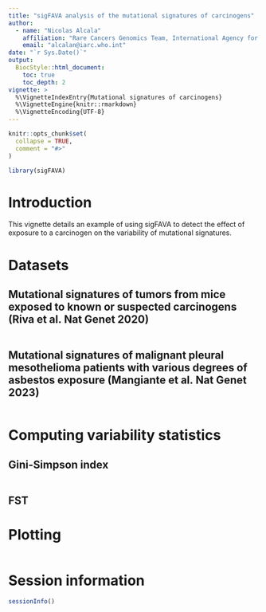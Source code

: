 ```yaml
---
title: "sigFAVA analysis of the mutational signatures of carcinogens"
author:
  - name: "Nicolas Alcala"
    affiliation: "Rare Cancers Genomics Team, International Agency for Research on Cancer / World Health Organization"
    email: "alcalan@iarc.who.int"
date: "`r Sys.Date()`"
output:
  BiocStyle::html_document:
    toc: true
    toc_depth: 2
vignette: >
  %\VignetteIndexEntry{Mutational signatures of carcinogens}
  %\VignetteEngine{knitr::rmarkdown}
  %\VignetteEncoding{UTF-8}
---
```


```r
knitr::opts_chunk$set(
  collapse = TRUE,
  comment = "#>"
)
```

```r
library(sigFAVA)
```

# Introduction

This vignette details an example of using sigFAVA to detect the effect of exposure to a carcinogen on the variability of mutational signatures. 

# Datasets

## Mutational signatures of tumors from mice exposed to known or suspected carcinogens (Riva et al. Nat Genet 2020)

```r

```

## Mutational signatures of malignant pleural mesothelioma patients with various degrees of asbestos exposure (Mangiante et al. Nat Genet 2023)

```r

```

# Computing variability statistics

## Gini-Simpson index
```r

```

## FST

# Plotting
```r

```

# Session information

```r
sessionInfo()
```

